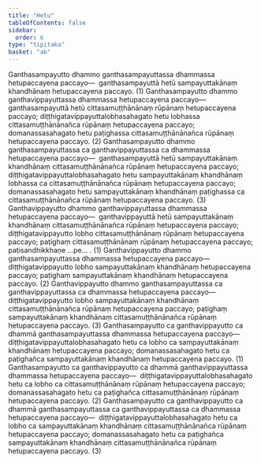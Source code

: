 ```yaml
---
title: "Hetu"
tableOfContents: false
sidebar:
  order: 6
type: "tipitaka"
basket: "ab"
---
```



<DynamicBreadcrumb />

<Division number="69">

<Paragraph number="1768">
Ganthasampayutto dhammo ganthasampayuttassa dhammassa hetupaccayena paccayo—  ganthasampayuttā hetū sampayuttakānaṃ khandhānaṃ hetupaccayena paccayo. (1)
</Paragraph>

<Paragraph number="1769">
Ganthasampayutto dhammo ganthavippayuttassa dhammassa hetupaccayena paccayo—  ganthasampayuttā hetū cittasamuṭṭhānānaṃ rūpānaṃ hetupaccayena paccayo; diṭṭhigatavippayuttalobhasahagato hetu lobhassa cittasamuṭṭhānānañca rūpānaṃ hetupaccayena paccayo; domanassasahagato hetu paṭighassa cittasamuṭṭhānānañca rūpānaṃ hetupaccayena paccayo. (2)
</Paragraph>

<Paragraph number="1770">
Ganthasampayutto dhammo ganthasampayuttassa ca ganthavippayuttassa ca dhammassa hetupaccayena paccayo—  ganthasampayuttā hetū sampayuttakānaṃ khandhānaṃ cittasamuṭṭhānānañca rūpānaṃ hetupaccayena paccayo; diṭṭhigatavippayuttalobhasahagato hetu sampayuttakānaṃ khandhānaṃ lobhassa ca cittasamuṭṭhānānañca rūpānaṃ hetupaccayena paccayo; domanassasahagato hetu sampayuttakānaṃ khandhānaṃ paṭighassa ca cittasamuṭṭhānānañca rūpānaṃ hetupaccayena paccayo. (3)
</Paragraph>

</Division>
<Division number="70">

<Paragraph number="1771">
Ganthavippayutto dhammo ganthavippayuttassa dhammassa hetupaccayena paccayo—  ganthavippayuttā hetū sampayuttakānaṃ khandhānaṃ cittasamuṭṭhānānañca rūpānaṃ hetupaccayena paccayo; diṭṭhigatavippayutto lobho cittasamuṭṭhānānaṃ rūpānaṃ hetupaccayena paccayo; paṭighaṃ cittasamuṭṭhānānaṃ rūpānaṃ hetupaccayena paccayo; paṭisandhikkhaṇe …pe… . (1)
</Paragraph>

<Paragraph number="1772">
Ganthavippayutto dhammo ganthasampayuttassa dhammassa hetupaccayena paccayo—  diṭṭhigatavippayutto lobho sampayuttakānaṃ khandhānaṃ hetupaccayena paccayo; paṭighaṃ sampayuttakānaṃ khandhānaṃ hetupaccayena paccayo. (2)
</Paragraph>

<Paragraph number="1773">
Ganthavippayutto dhammo ganthasampayuttassa ca ganthavippayuttassa ca dhammassa hetupaccayena paccayo—  diṭṭhigatavippayutto lobho sampayuttakānaṃ khandhānaṃ cittasamuṭṭhānānañca rūpānaṃ hetupaccayena paccayo; paṭighaṃ sampayuttakānaṃ khandhānaṃ cittasamuṭṭhānānañca rūpānaṃ hetupaccayena paccayo. (3)
</Paragraph>

</Division>
<Division number="71">

<Paragraph number="1774">
Ganthasampayutto ca ganthavippayutto ca dhammā ganthasampayuttassa dhammassa hetupaccayena paccayo—  diṭṭhigatavippayuttalobhasahagato hetu ca lobho ca sampayuttakānaṃ khandhānaṃ hetupaccayena paccayo; domanassasahagato hetu ca paṭighañca sampayuttakānaṃ khandhānaṃ hetupaccayena paccayo. (1)
</Paragraph>

<Paragraph number="1775">
Ganthasampayutto ca ganthavippayutto ca dhammā ganthavippayuttassa dhammassa hetupaccayena paccayo—  diṭṭhigatavippayuttalobhasahagato hetu ca lobho ca cittasamuṭṭhānānaṃ rūpānaṃ hetupaccayena paccayo; domanassasahagato hetu ca paṭighañca cittasamuṭṭhānānaṃ rūpānaṃ hetupaccayena paccayo. (2)
</Paragraph>

<Paragraph number="1776">
Ganthasampayutto ca ganthavippayutto ca dhammā ganthasampayuttassa ca ganthavippayuttassa ca dhammassa hetupaccayena paccayo—  diṭṭhigatavippayuttalobhasahagato hetu ca lobho ca sampayuttakānaṃ khandhānaṃ cittasamuṭṭhānānañca rūpānaṃ hetupaccayena paccayo; domanassasahagato hetu ca paṭighañca sampayuttakānaṃ khandhānaṃ cittasamuṭṭhānānañca rūpānaṃ hetupaccayena paccayo. (3)
</Paragraph>
</Division>